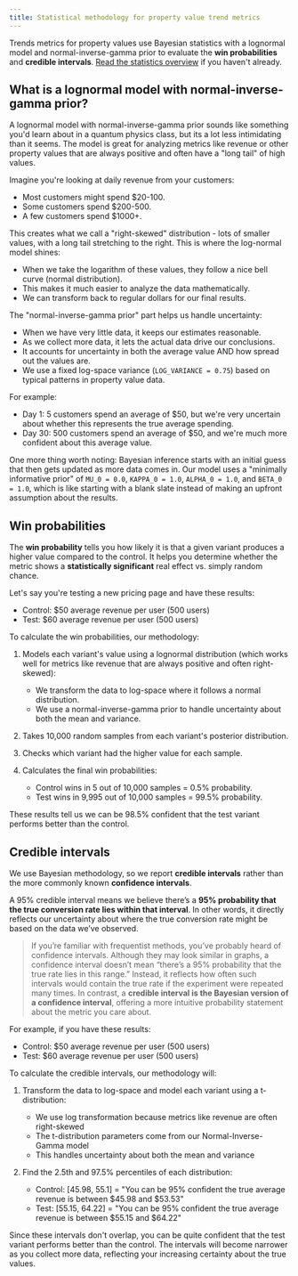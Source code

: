 ```yaml
---
title: Statistical methodology for property value trend metrics
---
```


Trends metrics for property values use Bayesian statistics with a lognormal model and normal-inverse-gamma prior to evaluate the **win probabilities** and **credible intervals**. [Read the statistics overview](/docs/experiments/statistics) if you haven't already.

## What is a lognormal model with normal-inverse-gamma prior?

A lognormal model with normal-inverse-gamma prior sounds like something you'd learn about in a quantum physics class, but its a lot less intimidating than it seems. The model is great for analyzing metrics like revenue or other property values that are always positive and often have a "long tail" of high values.

Imagine you're looking at daily revenue from your customers:

- Most customers might spend $20-100.
- Some customers spend $200-500.
- A few customers spend $1000+.

This creates what we call a "right-skewed" distribution - lots of smaller values, with a long tail stretching to the right. This is where the log-normal model shines:

- When we take the logarithm of these values, they follow a nice bell curve (normal distribution).
- This makes it much easier to analyze the data mathematically.
- We can transform back to regular dollars for our final results.

The "normal-inverse-gamma prior" part helps us handle uncertainty:

- When we have very little data, it keeps our estimates reasonable.
- As we collect more data, it lets the actual data drive our conclusions.
- It accounts for uncertainty in both the average value AND how spread out the values are.
- We use a fixed log-space variance (`LOG_VARIANCE = 0.75`) based on typical patterns in property value data.

For example:

- Day 1: 5 customers spend an average of $50, but we're very uncertain about whether this represents the true average spending.
- Day 30: 500 customers spend an average of $50, and we're much more confident about this average value.

One more thing worth noting: Bayesian inference starts with an initial guess that then gets updated as more data comes in. Our model uses a "minimally informative prior" of `MU_0 = 0.0`, `KAPPA_0 = 1.0`, `ALPHA_0 = 1.0`, and `BETA_0 = 1.0`, which is like starting with a blank slate instead of making an upfront assumption about the results.

## Win probabilities

The **win probability** tells you how likely it is that a given variant produces a higher value compared to the control. It helps you determine whether the metric shows a **statistically significant** real effect vs. simply random chance.

Let's say you're testing a new pricing page and have these results:

- Control: $50 average revenue per user (500 users)
- Test: $60 average revenue per user (500 users)

To calculate the win probabilities, our methodology:

1. Models each variant's value using a lognormal distribution (which works well for metrics like revenue that are always positive and often right-skewed):
   - We transform the data to log-space where it follows a normal distribution.
   - We use a normal-inverse-gamma prior to handle uncertainty about both the mean and variance.

2. Takes 10,000 random samples from each variant's posterior distribution.

3. Checks which variant had the higher value for each sample.

4. Calculates the final win probabilities:
   - Control wins in 5 out of 10,000 samples = 0.5% probability.
   - Test wins in 9,995 out of 10,000 samples = 99.5% probability.

These results tell us we can be 98.5% confident that the test variant performs better than the control.

## Credible intervals

We use Bayesian methodology, so we report **credible intervals** rather than the more commonly known **confidence intervals**.

A 95% credible interval means we believe there’s a **95% probability that the true conversion rate lies within that interval**. In other words, it directly reflects our uncertainty about where the true conversion rate might be based on the data we’ve observed.

> If you’re familiar with frequentist methods, you’ve probably heard of confidence intervals. Although they may look similar in graphs, a confidence interval doesn’t mean “there’s a 95% probability that the true rate lies in this range.” Instead, it reflects how often such intervals would contain the true rate if the experiment were repeated many times. In contrast, a **credible interval is the Bayesian version of a confidence interval**, offering a more intuitive probability statement about the metric you care about.

For example, if you have these results:

- Control: $50 average revenue per user (500 users)
- Test: $60 average revenue per user (500 users)

To calculate the credible intervals, our methodology will:

1. Transform the data to log-space and model each variant using a t-distribution:
   - We use log transformation because metrics like revenue are often right-skewed
   - The t-distribution parameters come from our Normal-Inverse-Gamma model
   - This handles uncertainty about both the mean and variance

2. Find the 2.5th and 97.5% percentiles of each distribution:
   - Control: [45.98, 55.1] = "You can be 95% confident the true average revenue is between $45.98 and $53.53"
   - Test: [55.15, 64.22] = "You can be 95% confident the true average revenue is between $55.15 and $64.22"

Since these intervals don't overlap, you can be quite confident that the test variant performs better than the control. The intervals will become narrower as you collect more data, reflecting your increasing certainty about the true values.
